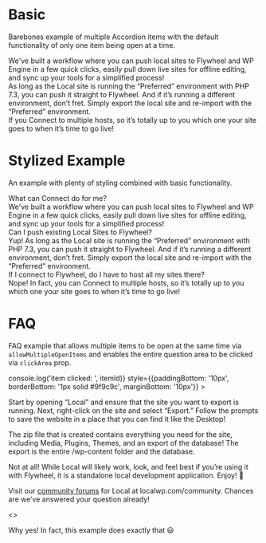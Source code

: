 
<Meta title="Layout/Accordion" component={Accordion} />

# Basic

Barebones example of multiple Accordion items with the default functionality of only one item being open at a time.

<Canvas>
	<Story name="Accordion">
		<div className="Story__Padding">
			<Accordion>
				<div style={{paddingBottom: '10px', borderBottom: '1px solid #9f9c9c', marginBottom: '10px'}}>
					<Title>
						Connect
					</Title>
					<Text>
						We've built a workflow where you can push local sites to Flywheel and WP Engine in a few quick clicks, easily pull down live sites for offline editing, and sync up your tools for a simplified process!
					</Text>
				</div>
				<div style={{paddingBottom: '10px', borderBottom: '1px solid #9f9c9c', marginBottom: '10px'}}>
					<Title>
						Pull
					</Title>
					<Text>
						As long as the Local site is running the “Preferred” environment with PHP 7.3, you can push it straight to Flywheel. And if it’s running a different environment, don’t fret. Simply export the local site and re-import with the “Preferred” environment.
					</Text>
				</div>
				<div>
					<Title>
						Push
					</Title>
					<Text>
						If you Connect to multiple hosts, so it’s totally up to you which one your site goes to when it’s time to go live!
					</Text>
				</div>
			</Accordion>
		</div>
	</Story>
</Canvas>

# Stylized Example

An example with plenty of styling combined with basic functionality.

<Canvas>
	<Story name="Accordion Custom">
		<div className="Story__Padding">
			<Accordion>
				<div style={{paddingBottom: '10px', borderBottom: '1px solid #9f9c9c', marginBottom: '10px'}}>
					<div style={{display: 'flex', alignItems: 'center'}}>
						<div style={{textAlign: 'center', width: '24px'}}>
							<ConnectBothIcon />
						</div>
						<div style={{display: 'flex', flexDirection: 'column', marginLeft: '10px'}}>
							<Title>
								Connect
							</Title>
							<Text>
								What can Connect do for me?
							</Text>
						</div>
					</div>
					<div style={{margin: '10px 0 0 34px', padding: '10px 0', borderTop: '1px solid #9f9c9c'}}>
						<Text>
							We've built a workflow where you can push local sites to Flywheel and WP Engine in a few quick clicks, easily pull down live sites for offline editing, and sync up your tools for a simplified process!
						</Text>
					</div>
				</div>
				<div style={{paddingBottom: '10px', borderBottom: '1px solid #9f9c9c', marginBottom: '10px'}}>
					<div style={{display: 'flex', alignItems: 'center'}}>
						<div style={{textAlign: 'center', width: '24px'}}>
							<ConnectPullIcon />
						</div>
						<div style={{display: 'flex', flexDirection: 'column', marginLeft: '10px'}}>
							<Title>
								Pull
							</Title>
							<Text>
								Can I push existing Local Sites to Flywheel?
							</Text>
						</div>
					</div>
					<div style={{margin: '10px 0 0 34px', padding: '10px 0', borderTop: '1px solid #9f9c9c'}}>
						<Text>
							Yup! As long as the Local site is running the “Preferred” environment with PHP 7.3, you can push it straight to Flywheel. And if it’s running a different environment, don’t fret. Simply export the local site and re-import with the “Preferred” environment.
						</Text>
					</div>
				</div>
				<div>
					<div style={{display: 'flex', alignItems: 'center'}}>
						<div style={{textAlign: 'center', width: '24px'}}>
							<ConnectPushIcon />
						</div>
						<div style={{display: 'flex', flexDirection: 'column', marginLeft: '10px'}}>
							<Title>
								Push
							</Title>
							<Text>
								If I connect to Flywheel, do I have to host all my sites there?
							</Text>
						</div>
					</div>
					<div style={{margin: '10px 0 0 34px', padding: '10px 0', borderTop: '1px solid #9f9c9c'}}>
						<Text>
							Nope! In fact, you can Connect to multiple hosts, so it’s totally up to you which one your site goes to when it’s time to go live!
						</Text>
					</div>
				</div>
			</Accordion>
		</div>
	</Story>
</Canvas>

# FAQ

FAQ example that allows multiple items to be open at the same time via `allowMultipleOpenItems` and enables the entire question area to be clicked via `clickArea` prop.

<Canvas>
	<Story name="Accordion Multi-Open">
		<div className="Story__Padding">
			<Accordion allowMultipleOpenItems clickArea="all">
				<div
					className="testClass"
					onClick={(itemId) => console.log('item clicked: ', itemId)}
					style={{paddingBottom: '10px', borderBottom: '1px solid #9f9c9c', marginBottom: '10px'}}
				>
					<Title>How to export a WordPress site from Local</Title>
					<Text>
						<p>
							Start by opening “Local” and ensure that the site you want to export is running. Next, right-click on the site and select “Export.” Follow the prompts to save the website in a place that you can find it like the Desktop!
						</p>
						<p>
							The zip file that is created contains everything you need for the site, including Media, Plugins, Themes, and an export of the database! The export is the entire /wp-content folder and the database.
						</p>
					</Text>
				</div>
				<div style={{paddingBottom: '10px', borderBottom: '1px solid #9f9c9c', marginBottom: '10px'}}>
					<Title>Do you have to be a Flywheel customer to use Local?</Title>
					<Text>
						<p>
							Not at all! While Local will likely work, look, and feel best if you’re using it with Flywheel, it is a standalone local development application. Enjoy! 🙂
						</p>
					</Text>
				</div>
				<div style={{paddingBottom: '10px', borderBottom: '1px solid #9f9c9c', marginBottom: '10px'}}>
					<Title>Have another question?</Title>
					<Text>
						<p>
							Visit our <a href="https://localwp.com/community/">community forums</a> for Local at localwp.com/community. Chances are we’ve answered your question already!
						</p>
					</Text>
				</div>
				<>
					<Title>Can I use a React Fragment to contain an Accordion item instead of an html element?</Title>
					<Text>
						<p>
							Why yes! In fact, this example does exactly that 😃
						</p>
					</Text>
				</>
			</Accordion>
		</div>
	</Story>
</Canvas>
